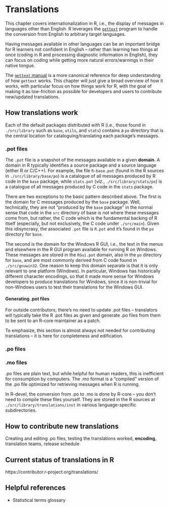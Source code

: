 # Translations

This chapter covers internationalization in R, i.e., the display of messages in languages other than English.
R leverages the [`gettext`](https://www.gnu.org/software/gettext/) program to handle the conversion from English
to arbitrary target languages.

Having messages available in other languages can be an important bridge for R learners not confident in English --
rather than learning two things at once (coding in R and processing diagnostic information in English), they can
focus on coding while getting more natural errors/warnings in their native tongue.

The [`gettext` manual](https://www.gnu.org/software/gettext/manual/index.html) is a more canonical reference for
deep understanding of how `gettext` works. This chapter will just give a broad overview of how it works, with
particular focus on how things work for R, with the goal of making it as low-friction as possible for developers
and users to contribute new/updated translations.

## How translations work

Each of the default packages distributed with R (i.e., those found in `./src/library` such as `base`, `utils`,
and `stats`) contains a `po` directory that is the central location for cataloguing/translating each package's
messages.

### .pot files

The `.pot` file is a snapshot of the messages available in a given **domain**. A domain in R typically identifies
a source package and a source language (either R or C/C++). For example, the file `R-base.pot`
(found in the R sources in `./src/library/base/po`) is a catalogue of all messages produced by R code in the
`base` package, while `stats.pot` (_viz._, `./src/library/stats/po`) is a catalogue of all messages produced
by C code in the `stats` package.

There are two exceptions to the basic pattern described above. The first is the domain for C messages produced
by the `base` package. Well, technically, they are not "produced by the `base` package" in the normal sense
that code in the `src` directory of base is not where these messages come from, but rather, the C code which
is the fundamental backing of R itself (especially, but not exclusively, the C code under `./src/main`).
Given this idisyncrasy, the associated `.pot` file is `R.pot` and it's found in the `po` directory for `base`.

The second is the domain for the Windows R GUI, i.e., the text in the menus and elsewhere in the R GUI program
available for running R on Windows. These messages are stored in the `RGui.pot` domain, also in the `po`
directory for `base`, and are most commonly derived from C code found in `./src/gnuwin32`. One reason to keep
this domain separate is that it is only relevant to one platform (Windows). In particular, Windows has historically
different character encodings, so that it made more sense for Windows developers to produce translations
for Windows, since it is non-trivial for non-Windows users to test their translations for the Windows GUI.

#### Generating .pot files

For outside contributors, there's no need to update .pot files -- translators will typically take the R .pot files
as given and generate .po files from them to be sent to an R-core maintainer as a patch.

To emphasize, this section is almost always not needed for contributing translations -- it is here for
completeness and edification.

### .po files

### .mo files

.po files are plain text, but while helpful for human readers, this is inefficient for consumption by computers.
The .mo format is a "compiled" version of the .po file optimized for retrieving messages when R is running.

In R-devel, the conversion from .po to .mo is done by R-core -- you don't need to compile these files yourself.
They are stored in the R sources at `./src/library/translations/inst` in various language-specific subdirectories.

## How to contribute new translations

Creating and editing .po files, testing the translations worked, **encoding**, translation teams, release schedule

## Current status of translations in R

https://contributor.r-project.org/translations/

## Helpful references

 - Statistical terms glossary
